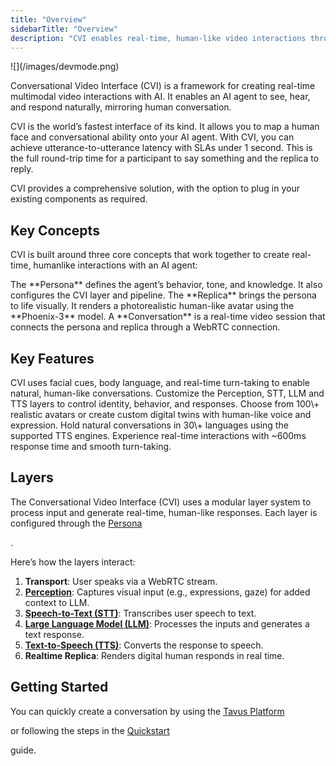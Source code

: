 ```yaml
---
title: "Overview"
sidebarTitle: "Overview"
description: "CVI enables real-time, human-like video interactions through configurable lifelike replicas."
---
```


<Frame>
  ![](/images/devmode.png)
</Frame>

Conversational Video Interface (CVI) is a framework for creating real-time multimodal video interactions with AI. It enables an AI agent to see, hear, and respond naturally, mirroring human conversation.

CVI is the world’s fastest interface of its kind. It allows you to map a human face and conversational ability onto your AI agent. With CVI, you can achieve utterance-to-utterance latency with SLAs under 1 second. This is the full round-trip time for a participant to say something and the replica to reply.

CVI provides a comprehensive solution, with the option to plug in your existing components as required.

## Key Concepts

CVI is built around three core concepts that work together to create real-time, humanlike interactions with an AI agent:

<CardGroup cols={3}>
  <Card title="Persona" icon="heart-pulse" href="/sections/conversational-video-interface/persona/overview">
    The **Persona** defines the agent’s behavior, tone, and knowledge. It also configures the CVI layer and pipeline.
  </Card>
  <Card title="Replica" icon="user-group" href="/sections/replica/overview">
    The **Replica** brings the persona to life visually. It renders a photorealistic human-like avatar using the **Phoenix-3** model.
  </Card>
  <Card title="Conversation" icon="video" href="/sections/conversational-video-interface/conversation/overview">
    A **Conversation** is a real-time video session that connects the persona and replica through a WebRTC connection.
  </Card>
</CardGroup>

## Key Features

<CardGroup cols={2}>
  <Card title="Natural Interaction" icon="face-smile-beam">
    CVI uses facial cues, body language, and real-time turn-taking to enable natural, human-like conversations.
  </Card>
  <Card title="Modular pipeline" icon="layer-group">
    Customize the Perception, STT, LLM and TTS layers to control identity, behavior, and responses.
  </Card>
  <Card title="Lifelike AI replicas" icon="user-robot">
    Choose from 100\+ realistic avatars or create custom digital twins with human-like voice and expression.
  </Card>
  <Card title="Multilingual support" icon="globe">
    Hold natural conversations in 30\+ languages using the supported TTS engines.
  </Card>
  <Card title="World's lowest latency" icon="bolt">
    Experience real-time interactions with ~600ms response time and smooth turn-taking.
  </Card>
</CardGroup>

## Layers

The Conversational Video Interface (CVI) uses a modular layer system to process input and generate real-time, human-like responses. Each layer is configured through the <a href="/sections/conversational-video-interface/persona/overview" target="_blank">
Persona</a>

.

Here’s how the layers interact:

1. **Transport**: User speaks via a WebRTC stream.
2. <a href="/sections/conversational-video-interface/persona/perception" target='_blank'>**Perception**</a>: Captures visual input (e.g., expressions, gaze) for added context to LLM.
3. <a href="/sections/conversational-video-interface/persona/stt" target="_blank">**Speech-to-Text (STT)**</a>: Transcribes user speech to text.
4. <a href="/sections/conversational-video-interface/persona/llm" target="_blank">**Large Language Model (LLM)**</a>: Processes the inputs and generates a text response.
5. <a href="/sections/conversational-video-interface/persona/tts" target='_blank'>**Text-to-Speech (TTS)**</a>: Converts the response to speech.
6. **Realtime Replica**: Renders digital human responds in real time.

## Getting Started

You can quickly create a conversation by using the <a href="https://platform.tavus.io/" target="_blank">
Tavus Platform</a>

 or following the steps in the <a href="/sections/conversational-video-interface/quickstart/use-the-full-pipeline" target="_blank">
Quickstart</a>

 guide.